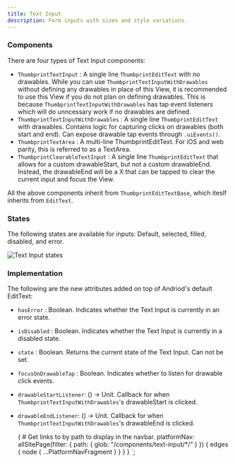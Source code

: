 ```yaml
---
title: Text Input
description: Form inputs with sizes and style variations.
---
```



### Components

There are four types of Text Input components:

-   `ThumbprintTextInput` : A single line `ThumbprintEditText` with no drawables. While you can use `ThumbprintTextInputWithDrawables` without defining any drawables in place of this View, it is recommended to use this View if you do not plan on defining drawables. This is because `ThumbprintTextInputWithDrawables` has tap event listeners which will do unncessary work if no drawables are defined.
-   `ThumbprintTextInputWithDrawables` : A single line `ThumbprintEditText` with drawables. Contains logic for capturing clicks on drawables (both start and end). Can expose drawable tap events through `.uiEvents()`.
-   `ThumbprintTextArea` : A multi-line ThumbprintEditText. For iOS and web parity, this is referred to as a TextArea.
-   `ThumbprintClearableTextInput` : A single line `ThumbprintEditText` that allows for a custom drawableStart, but not a custom drawableEnd. Instead, the drawableEnd will be a X that can be tapped to clear the current input and focus the View.

All the above components inherit from `ThumbprintEditTextBase`, which iteslf inherits from `EditText`.

### States

The following states are available for inputs: Default, selected, filled, disabled, and error.

![Text Input states](/img/native-text-input-states.png 'text-input states')

### Implementation

The following are the new attributes added on top of Andriod's default EditText:

-   `hasError` : Boolean. Indicates whether the Text Input is currently in an error state.
-   `isDisabled` : Boolean. Indicates whether the Text Input is currently in a disabled state.
-   `state` : Boolean. Returns the current state of the Text Input. Can not be set.
-   `focusOnDrawableTap` : Boolean. Indicates whether to listen for drawable click events.
-   `drawableStartListener`: () -> Unit. Callback for when `ThumbprintTextInputWithDrawables`'s drawableStart is clicked.
-   `drawableEndListener`: () -> Unit. Callback for when `ThumbprintTextInputWithDrawables`'s drawableEnd is clicked.

    {
        # Get links to by path to display in the navbar.
        platformNav: allSitePage(filter: { path: { glob: "/components/text-input/*/" } }) {
            edges {
                node {
                    ...PlatformNavFragment
                }
            }
        }
    }
`;
